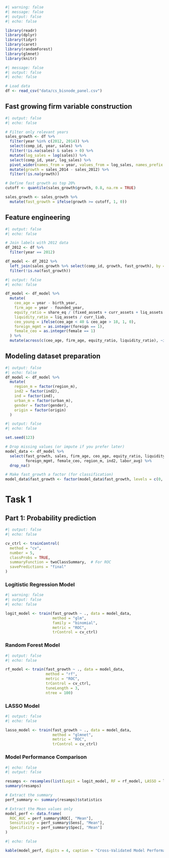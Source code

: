 ```r
#| warning: false
#| message: false
#| output: false
#| echo: false

library(readr)
library(dplyr)
library(tidyr)
library(caret)
library(randomForest)
library(glmnet)
library(knitr)
```

```r
#| message: false
#| output: false
#| echo: false

# Load data
df <- read_csv("data/cs_bisnode_panel.csv")
```
## Fast growing firm variable construction

```r
#| output: false
#| echo: false

# Filter only relevant years
sales_growth <- df %>%
  filter(year %in% c(2012, 2014)) %>%
  select(comp_id, year, sales) %>%
  filter(!is.na(sales) & sales > 0) %>%
  mutate(log_sales = log(sales)) %>%
  select(comp_id, year, log_sales) %>%
  pivot_wider(names_from = year, values_from = log_sales, names_prefix = "sales_") %>%
  mutate(growth = sales_2014 - sales_2012) %>%
  filter(!is.na(growth))

# Define fast growth as top 20% 
cutoff <- quantile(sales_growth$growth, 0.8, na.rm = TRUE)

sales_growth <- sales_growth %>%
  mutate(fast_growth = ifelse(growth >= cutoff, 1, 0))
```
## Feature engineering

```r
#| output: false
#| echo: false

# Join labels with 2012 data
df_2012 <- df %>%
  filter(year == 2012)

df_model <- df_2012 %>%
  left_join(sales_growth %>% select(comp_id, growth, fast_growth), by = "comp_id") %>%
  filter(!is.na(fast_growth))
```

```r
#| output: false
#| echo: false

df_model <- df_model %>%
  mutate(
    ceo_age = year - birth_year,
    firm_age = year - founded_year,
    equity_ratio = share_eq / (fixed_assets + curr_assets + liq_assets + intang_assets),
    liquidity_ratio = liq_assets / curr_liab,
    ceo_young = ifelse(ceo_age < 40 & ceo_age > 18, 1, 0),
    foreign_mgmt = as.integer(foreign == 1),
    female_ceo = as.integer(female == 1)
  ) %>%
  mutate(across(c(ceo_age, firm_age, equity_ratio, liquidity_ratio), ~ifelse(is.infinite(.) | is.nan(.), NA, .)))
```
## Modeling dataset preparation

```r
#| output: false
#| echo: false
df_model <- df_model %>%
  mutate(
    region_m = factor(region_m),
    ind2 = factor(ind2),
    ind = factor(ind),
    urban_m = factor(urban_m),
    gender = factor(gender),
    origin = factor(origin)
  )
```

```r
#| output: false
#| echo: false

set.seed(123)

# Drop missing values (or impute if you prefer later)
model_data <- df_model %>%
  select(fast_growth, sales, firm_age, ceo_age, equity_ratio, liquidity_ratio,
         foreign_mgmt, female_ceo, region_m, ind2, labor_avg) %>%
  drop_na()

# Make fast_growth a factor (for classification)
model_data$fast_growth <- factor(model_data$fast_growth, levels = c(0, 1), labels = c("no", "yes"))
```

# Task 1
## Part 1: Probability prediction 

```r
#| output: false
#| echo: false

cv_ctrl <- trainControl(
  method = "cv",
  number = 5,
  classProbs = TRUE,
  summaryFunction = twoClassSummary,  # For ROC
  savePredictions = "final"
)
```

### Logitistic Regression  Model

```r
#| warning: false
#| output: false
#| echo: false

logit_model <- train(fast_growth ~ ., data = model_data,
                     method = "glm",
                     family = "binomial",
                     metric = "ROC",
                     trControl = cv_ctrl)
```
### Random Forest Model

```r
#| output: false
#| echo: false

rf_model <- train(fast_growth ~ ., data = model_data,
                  method = "rf",
                  metric = "ROC",
                  trControl = cv_ctrl,
                  tuneLength = 3,
                  ntree = 100)
```

### LASSO Model

```r
#| output: false
#| echo: false

lasso_model <- train(fast_growth ~ ., data = model_data,
                     method = "glmnet",
                     metric = "ROC",
                     trControl = cv_ctrl)
```

### Model Performance Comparison 
```r
#| echo: false
#| output: false

resamps <- resamples(list(Logit = logit_model, RF = rf_model, LASSO = lasso_model))
summary(resamps)

# Extract the summary
perf_summary <- summary(resamps)$statistics

# Extract the Mean values only
model_perf <- data.frame(
  ROC_AUC = perf_summary$ROC[, "Mean"],
  Sensitivity = perf_summary$Sens[, "Mean"],
  Specificity = perf_summary$Spec[, "Mean"]
)
```

```r
#| echo: false

kable(model_perf, digits = 4, caption = "Cross-Validated Model Performance")
```
